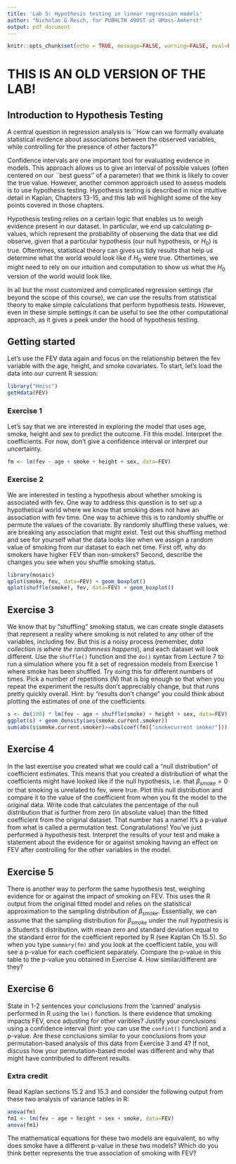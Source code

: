 ```yaml
---
title: 'Lab 5: Hypothesis testing in linear regression models'
author: "Nicholas G Reich, for PUBHLTH 490ST at UMass-Amherst"
output: pdf_document
---
```


```r
knitr::opts_chunk$set(echo = TRUE, message=FALSE, warning=FALSE, eval=FALSE)
```


# THIS IS AN OLD VERSION OF THE LAB!

## Introduction to Hypothesis Testing

A central question in regression analysis is ``How can we formally evaluate statistical evidence about associations between the observed variables, while controlling for the presence of other factors?''

Confidence intervals are one important tool for evaluating evidence in models. This approach allows us to give an interval of possible values (often centered on our ``best guess'' of a parameter) that we think is likely to cover the true value. However, another common approach used to assess models is to use hypothesis testing. Hypothesis testing is described in nice intuitive detail in Kaplan, Chapters 13-15, and this lab will highlight some of the key points covered in those chapters.

Hypothesis testing relies on a certain logic that enables us to weigh evidence present in our dataset. In particular, we end up calculating p-values, which represent the probability of observing the data that we did observe, given that a particular hypothesis (our null hypothesis, or $H_0$) is true. Oftentimes, statistical theory can gives us tidy results that help us determine what the world would look like if $H_0$ were true. Othertimes, we might need to rely on our intuition and computation to show us what the $H_0$ version of the world would look like. 

In all but the most customized and complicated regression settings (far beyond the scope of this course), we can use the results from statistical theory to make simple calculations that perform hypothesis tests. However, even in these simple settings it can be useful to see the other computational approach, as it gives a peek under the hood of hypothesis testing.

## Getting started
Let's use the FEV data again and focus on the relationship betwen the fev variable with the age, height, and smoke covariates. To start, let's load the data into our current R session:
```r
library("Hmisc")
getHdata(FEV)
```

### Exercise 1
Let's say that we are interested in exploring the model that uses age, smoke, height and sex to predict the outcome. Fit this model. Interpret the coefficients. For now, don't give a confidence interval or interpret our uncertainty.
```r
fm <- lm(fev ~ age + smoke + height + sex, data=FEV)
```


### Exercise 2
We are interested in testing a hypothesis about whether smoking is associated with fev. One way to address this question is to set up a hypothetical world where we know that smoking does not have an association with fev time. One way to achieve this is to randomly shuffle or permute the values of the covariate. By randomly shuffling these values, we are breaking any association that might exist. Test out this shuffling method and see for yourself what the data looks like when we assign a random value of smoking from our dataset to each net time. First off, why do smokers have higher FEV than non-smokers? Second, describe the changes you see when you shuffle smoking status.

```r
library(mosaic)
qplot(smoke, fev, data=FEV) + geom_boxplot()
qplot(shuffle(smoke), fev, data=FEV) + geom_boxplot()
```

## Exercise 3
We know that by "shuffling" smoking status, we can create single datasets that represent a reality where smoking is not related to any other of the variables, including fev. But this is a noisy process (remember, *data collection is where the randomness happens*), and each dataset will look different. Use the `shuffle()` function and the `do()` syntax from Lecture 7 to run a simulation where you fit a set of regression models from Exercise 1 where smoke has been shuffled. Try `do`ing this for different numbers of times. Pick a number of repetitions ($N$) that is big enough so that when you repeat the experiment the results don't appreciably change, but that runs pretty quickly overall. Hint: by "results don't change" you could think about plotting the estimates of one of the coefficients.  

```r
s <- do(100) * lm(fev ~ age + shuffle(smoke) + height + sex, data=FEV)
ggplot(s) + geom_density(aes(smoke.current.smoker))
sum(abs(s$smoke.current.smoker)>=abs(coef(fm)["smokecurrent smoker"]))
```

## Exercise 4
In the last exercise you created what we could call a "null distribution" of coefficient estimates. This means that you created a distribution of what the coefficients might have looked like if the null hypothesis, i.e. that $\beta_{smoke}=0$ or that smoking is unrelated to fev, were true. Plot this null distribution and compare it to the value of the coefficient from when you fit the model to the original data. Write code that calculates the percentage of the null distribution that is further from zero (in absolute value) than the fitted coefficient from the original dataset. That number has a name! It's a p-value from what is called a permutation test. Congratulations! You've just performed a hypothesis test. Interpret the results of your test and make a statement about the evidence for or against smoking having an effect on FEV after controlling for the other variables in the model.

## Exercise 5
There is another way to perform the same hypothesis test, weighing evidence for or against the impact of smoking on FEV. This uses the R output from the original fitted model and relies on the statistical approximation to the sampling distribution of $\beta_{smoke}$. Essentially, we can assume that the sampling distribution for $\beta_{smoke}$ under the null hypothesis is a Student's t distribution, with mean zero and standard deviation equal to the standard error for the coefficient reported by R (see Kaplan Ch 15.5). So when you type `summary(fm)` and you look at the coefficient table, you will see a p-value for each coefficient separately. Compare the p-value in this table to the p-value you obtained in Exercise 4. How similar/different are they?

## Exercise 6
State in 1-2 sentences your conclusions from the 'canned' analysis performed in R using the `lm()` function. Is there evidence that smoking impacts FEV, once adjusting for other varibles? Justify your conclusions using a confidence interval (hint: you can use the `confint()` function) and a p-value. Are these conclusions similar to your conclusions from your permutation-based analysis of this data from Exercise 3 and 4? If not, discuss how your permutation-based model was different and why that might have contributed to different results.


### Extra credit
Read Kaplan sections 15.2 and 15.3 and consider the following output from these two analysis of variance tables in R:
```r
anova(fm)
fm1 <- lm(fev ~ age + height + sex + smoke, data=FEV)
anova(fm1)
```
The mathematical equations for these two models are equivalent, so why does smoke have a different p-value in these two models? Which do you think better represents the true association of smoking with FEV?

